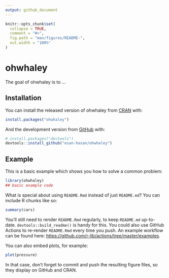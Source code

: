 ```yaml
---
output: github_document
---
```


<!-- README.md is generated from README.Rmd. Please edit that file -->

```r
knitr::opts_chunk$set(
  collapse = TRUE,
  comment = "#>",
  fig.path = "man/figures/README-",
  out.width = "100%"
)
```

# ohwhaley

<!-- badges: start -->
<!-- badges: end -->

The goal of ohwhaley is to ...

## Installation

You can install the released version of ohwhaley from [CRAN](https://CRAN.R-project.org) with:

``` r
install.packages("ohwhaley")
```

And the development version from [GitHub](https://github.com/) with:

``` r
# install.packages("devtools")
devtools::install_github("esan-hasan/ohwhaley")
```
## Example

This is a basic example which shows you how to solve a common problem:

```r
library(ohwhaley)
## basic example code
```

What is special about using `README.Rmd` instead of just `README.md`? You can include R chunks like so:

```r
summary(cars)
```

You'll still need to render `README.Rmd` regularly, to keep `README.md` up-to-date. `devtools::build_readme()` is handy for this. You could also use GitHub Actions to re-render `README.Rmd` every time you push. An example workflow can be found here: <https://github.com/r-lib/actions/tree/master/examples>.

You can also embed plots, for example:

```r
plot(pressure)
```

In that case, don't forget to commit and push the resulting figure files, so they display on GitHub and CRAN.
